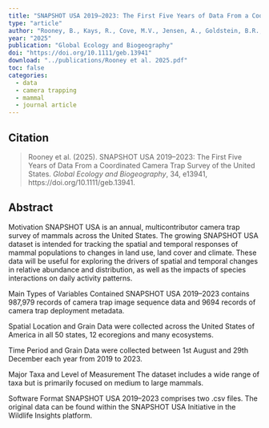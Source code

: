 ```yaml
---
title: "SNAPSHOT USA 2019–2023: The First Five Years of Data From a Coordinated Camera Trap Survey of the United States"
type: "article"
author: "Rooney, B., Kays, R., Cove, M.V., Jensen, A., Goldstein, B.R., Pate, C., Castiblanco, P et al."
year: "2025"
publication: "Global Ecology and Biogeography"
doi: "https://doi.org/10.1111/geb.13941"
download: "../publications/Rooney et al. 2025.pdf"
toc: false
categories:
  - data
  - camera trapping
  - mammal
  - journal article
---
```


## Citation 

> Rooney et al. (2025). SNAPSHOT USA 2019–2023: The First Five Years of Data From a Coordinated Camera Trap Survey of the United States. *Global Ecology and Biogeography*, 34, e13941, https://doi.org/10.1111/geb.13941.


## Abstract

Motivation
SNAPSHOT USA is an annual, multicontributor camera trap survey of mammals across the United States. The growing SNAPSHOT USA dataset is intended for tracking the spatial and temporal responses of mammal populations to changes in land use, land cover and climate. These data will be useful for exploring the drivers of spatial and temporal changes in relative abundance and distribution, as well as the impacts of species interactions on daily activity patterns.

Main Types of Variables Contained
SNAPSHOT USA 2019–2023 contains 987,979 records of camera trap image sequence data and 9694 records of camera trap deployment metadata.

Spatial Location and Grain
Data were collected across the United States of America in all 50 states, 12 ecoregions and many ecosystems.

Time Period and Grain
Data were collected between 1st August and 29th December each year from 2019 to 2023.

Major Taxa and Level of Measurement
The dataset includes a wide range of taxa but is primarily focused on medium to large mammals.

Software Format
SNAPSHOT USA 2019–2023 comprises two .csv files. The original data can be found within the SNAPSHOT USA Initiative in the Wildlife Insights platform.